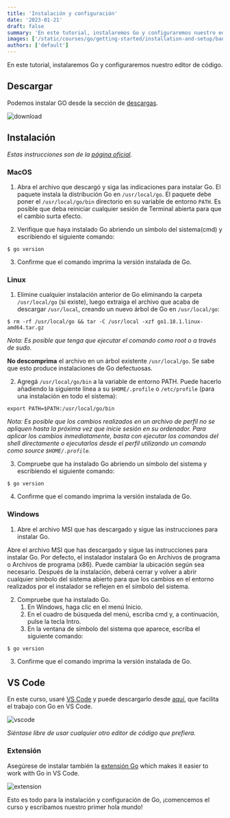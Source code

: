 ```yaml
---
title: 'Instalación y configuración'
date: '2023-01-21'
draft: false
summary: 'En este tutorial, instalaremos Go y configuraremos nuestro editor de código'
images: ['/static/courses/go/getting-started/installation-and-setup/banner.png']
authors: ['default']
---
```


En este tutorial, instalaremos Go y configuraremos nuestro editor de código.

## Descargar

Podemos instalar GO desde la sección de [descargas](https://go.dev/dl).

![download](/static/courses/go/getting-started/installation-and-setup/download.png)

## Instalación

_Estas instrucciones son de la [página oficial](https://go.dev/doc/install)._

### MacOS

1. Abra el archivo que descargó y siga las indicaciones para instalar Go.
   El paquete instala la distribución Go en `/usr/local/go`.  El paquete debe poner el `/usr/local/go/bin` directorio en su variable de entorno `PATH`.
   Es posible que deba reiniciar cualquier sesión de Terminal abierta para que el cambio surta efecto.

2. Verifique que haya instalado Go abriendo un símbolo del sistema(cmd) y escribiendo el siguiente comando:

```
$ go version
```

3. Confirme que el comando imprima la versión instalada de Go.

### Linux

1. Elimine cualquier instalación anterior de Go eliminando la carpeta `/usr/local/go` (si existe), luego extraiga el archivo que acaba de descargar `/usr/local`, creando un nuevo árbol de Go en `/usr/local/go`:

```
$ rm -rf /usr/local/go && tar -C /usr/local -xzf go1.18.1.linux-amd64.tar.gz
```

_Nota: Es posible que tenga que ejecutar el comando como root o a través de sudo._

**No descomprima** el archivo en un árbol existente `/usr/local/go`. Se sabe que esto produce instalaciones de Go defectuosas.

2. Agregá `/usr/local/go/bin` a la variable de entorno PATH.
   Puede hacerlo añadiendo la siguiente línea a su `$HOME/.profile` o `/etc/profile` (para una instalación en todo el sistema):

```
export PATH=$PATH:/usr/local/go/bin
```

_Nota: Es posible que los cambios realizados en un archivo de perfil no se apliquen hasta la próxima vez que inicie sesión en su ordenador. Para aplicar los cambios inmediatamente, basta con ejecutar los comandos del shell directamente o ejecutarlos desde el perfil utilizando un comando como source `$HOME/.profile`._

3. Compruebe que ha instalado Go abriendo un símbolo del sistema y escribiendo el siguiente comando:

```
$ go version
```

4. Confirme que el comando imprima la versión instalada de Go.

### Windows

1. Abre el archivo MSI que has descargado y sigue las instrucciones para instalar Go.

Abre el archivo MSI que has descargado y sigue las instrucciones para instalar Go.
Por defecto, el instalador instalará Go en Archivos de programa o Archivos de programa (x86). Puede cambiar la ubicación según sea necesario. Después de la instalación, deberá cerrar y volver a abrir cualquier símbolo del sistema abierto para que los cambios en el entorno realizados por el instalador se reflejen en el símbolo del sistema.

2. Compruebe que ha instalado Go.
   1. En Windows, haga clic en el menú Inicio.
   2. En el cuadro de búsqueda del menú, escriba cmd y, a continuación, pulse la tecla Intro.
   3. En la ventana de símbolo del sistema que aparece, escriba el siguiente comando:

```
$ go version
```

3. Confirme que el comando imprima la versión instalada de Go.

## VS Code

En este curso, usaré [VS Code](https://code.visualstudio.com) y puede descargarlo desde [aquí](https://code.visualstudio.com/download), que facilita el trabajo con Go en VS Code.

![vscode](/static/courses/go/getting-started/installation-and-setup/vscode.png)

_Siéntase libre de usar cualquier otro editor de código que prefiera._

### Extensión

Asegúrese de instalar también la  [extensión Go](https://code.visualstudio.com/docs/languages/go) which makes it easier to work with Go in VS Code.

![extension](/static/courses/go/getting-started/installation-and-setup/extension.png)

Esto es todo para la instalación y configuración de Go, ¡comencemos el curso y escribamos nuestro primer hola mundo!
